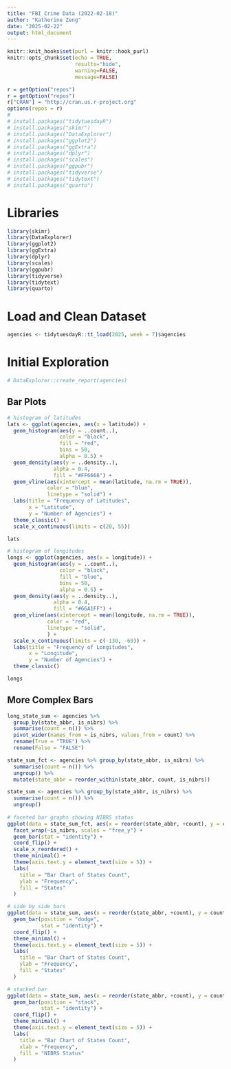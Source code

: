 ```yaml
---
title: "FBI Crime Data (2022-02-18)"
author: "Katherine Zeng"
date: "2025-02-22"
output: html_document
---
```


```r
knitr::knit_hooks$set(purl = knitr::hook_purl)
knitr::opts_chunk$set(echo = TRUE, 
                      results="hide", 
                      warning=FALSE, 
                      message=FALSE)

r = getOption("repos")
r = getOption("repos")
r["CRAN"] = "http://cran.us.r-project.org"
options(repos = r)
# 
# install.packages("tidytuesdayR")
# install.packages("skimr")
# install.packages("DataExplorer")
# install.packages("ggplot2")
# install.packages("ggExtra")
# install.packages("dplyr")
# install.packages("scales")
# install.packages("ggpubr")
# install.packages("tidyverse")
# install.packages("tidytext")
# install.packages("quarto")
```


# Libraries
```r
library(skimr)
library(DataExplorer)
library(ggplot2)
library(ggExtra)
library(dplyr)
library(scales)
library(ggpubr)
library(tidyverse)
library(tidytext)
library(quarto)
```


# Load and Clean Dataset
```r
agencies <- tidytuesdayR::tt_load(2025, week = 7)$agencies
```

# Initial Exploration
```r
# DataExplorer::create_report(agencies)
```

## Bar Plots
```r
# histogram of latitudes
lats <- ggplot(agencies, aes(x = latitude)) +
  geom_histogram(aes(y = ..count..), 
                 color = "black", 
                 fill = "red",
                 bins = 50,
                 alpha = 0.5) +
  geom_density(aes(y = ..density..),
               alpha = 0.4, 
               fill = "#FF6666") +
  geom_vline(aes(xintercept = mean(latitude, na.rm = TRUE)),
             color = "blue",
             linetype = "solid") +
  labs(title = "Frequency of Latitudes",
       x = "Latitude",
       y = "Number of Agencies") +
  theme_classic() +
  scale_x_continuous(limits = c(20, 55))

lats

# histogram of longitudes
longs <- ggplot(agencies, aes(x = longitude)) +
  geom_histogram(aes(y = ..count..),
                 color = "black", 
                 fill = "blue",
                 bins = 50,
                 alpha = 0.5) +
  geom_density(aes(y = ..density..),
               alpha = 0.4,
               fill = "#66A1FF") +
  geom_vline(aes(xintercept = mean(longitude, na.rm = TRUE)),
             color = "red",
             linetype = "solid",
             ) +
  scale_x_continuous(limits = c(-130, -60)) +
  labs(title = "Frequency of Longitudes",
       x = "Longitude",
       y = "Number of Agencies") +
  theme_classic() 

longs
```

## More Complex Bars
```r
long_state_sum <- agencies %>%  
  group_by(state_abbr, is_nibrs) %>% 
  summarise(count = n()) %>% 
  pivot_wider(names_from = is_nibrs, values_from = count) %>% 
  rename(True = "TRUE") %>% 
  rename(False = "FALSE") 

state_sum_fct <- agencies %>% group_by(state_abbr, is_nibrs) %>% 
  summarise(count = n()) %>%
  ungroup() %>% 
  mutate(state_abbr = reorder_within(state_abbr, count, is_nibrs))

state_sum <- agencies %>% group_by(state_abbr, is_nibrs) %>% 
  summarise(count = n()) %>%
  ungroup() 
  
# faceted bar graphs showing NIBRS status
ggplot(data = state_sum_fct, aes(x = reorder(state_abbr, +count), y = count, fill = is_nibrs)) +
  facet_wrap(~is_nibrs, scales = "free_y") +
  geom_bar(stat = "identity") +
  coord_flip() +
  scale_x_reordered() +
  theme_minimal() +
  theme(axis.text.y = element_text(size = 5)) +
  labs(
    title = "Bar Chart of States Count",
    ylab = "Frequency",
    fill = "States"
  )

# side by side bars
ggplot(data = state_sum, aes(x = reorder(state_abbr, +count), y = count, fill = is_nibrs)) +
  geom_bar(position = "dodge",
           stat = "identity") +
  coord_flip() +
  theme_minimal() +
  theme(axis.text.y = element_text(size = 5)) +
  labs(
    title = "Bar Chart of States Count",
    ylab = "Frequency",
    fill = "States"
  )

# stacked bar
ggplot(data = state_sum, aes(x = reorder(state_abbr, +count), y = count, fill = factor(is_nibrs))) +
  geom_bar(position = "stack",
           stat = "identity") +
  coord_flip() +
  theme_minimal() +
  theme(axis.text.y = element_text(size = 5)) +
  labs(
    title = "Bar Chart of States Count",
    xlab = "Frequency",
    fill = "NIBRS Status"
  )

```


